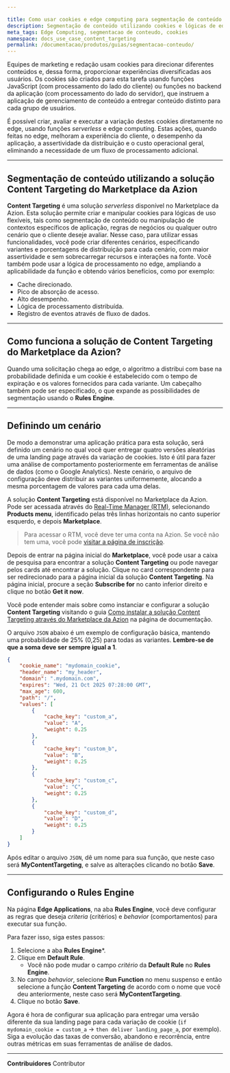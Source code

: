 ```yaml
---

title: Como usar cookies e edge computing para segmentação de conteúdo
description: Segmentação de conteúdo utilizando cookies e lógicas de edge computing.
meta_tags: Edge Computing, segmentacao de conteudo, cookies
namespace: docs_use_case_content_targeting
permalink: /documentacao/produtos/guias/segmentacao-conteudo/
---
```


Equipes de marketing e redação usam cookies para direcionar diferentes conteúdos e, dessa forma, proporcionar experiências diversificadas aos usuários. Os cookies são criados para esta tarefa usando funções JavaScript (com processamento do lado do cliente) ou funções no backend da aplicação (com processamento do lado do servidor), que instruem a aplicação de gerenciamento de conteúdo a entregar conteúdo distinto para cada grupo de usuários.

É possível criar, avaliar e executar a variação destes cookies diretamente no edge, usando funções *serverless* e edge computing. Estas ações, quando feitas no edge, melhoram a experiência do cliente, o desempenho da aplicação, a assertividade da distribuição e o custo operacional geral, eliminando a necessidade de um fluxo de processamento adicional.

---

## Segmentação de conteúdo utilizando a solução Content Targeting do Marketplace da Azion

**Content Targeting** é uma solução *serverless* disponível no Marketplace da Azion. Esta solução permite criar e manipular cookies para lógicas de uso flexíveis, tais como segmentação de conteúdo ou manipulação de contextos específicos de aplicação, regras de negócios ou qualquer outro cenário que o cliente deseje avaliar. Nesse caso, para utilizar essas funcionalidades, você pode criar diferentes cenários, especificando variantes e porcentagens de distribuição para cada cenário, com maior assertividade e sem sobrecarregar recursos e interações na fonte. Você também pode usar a lógica de processamento no edge, ampliando a aplicabilidade da função e obtendo vários benefícios, como por exemplo:

- Cache direcionado.
- Pico de absorção de acesso.
- Alto desempenho.
- Lógica de processamento distribuída.
- Registro de eventos através de fluxo de dados.

---

## Como funciona a solução de Content Targeting do Marketplace da Azion?

Quando uma solicitação chega ao edge, o algoritmo a distribui com base na probabilidade definida e um cookie é estabelecido com o tempo de expiração e os valores fornecidos para cada variante. Um cabeçalho também pode ser especificado, o que expande as possibilidades de segmentação usando o **Rules Engine**.

---

## Definindo um cenário

De modo a demonstrar uma aplicação prática para esta solução, será definido um cenário no qual você quer entregar quatro versões aleatórias de uma landing page através da variação de cookies. Isto é útil para fazer uma análise de comportamento posteriormente em ferramentas de análise de dados (como o Google Analytics). Neste cenário, o arquivo de configuração deve distribuir as variantes uniformemente, alocando a mesma porcentagem de valores para cada uma delas.

A solução **Content Targeting** está disponível no Marketplace da Azion. Pode ser acessada através do [Real-Time Manager (RTM)](https://manager.azion.com/), selecionando **Products menu**, identificado pelas três linhas horizontais no canto superior esquerdo, e depois **Marketplace**.

> Para acessar o RTM, você deve ter uma conta na Azion. Se você não tem uma, você pode [visitar a página de inscrição](https://manager.azion.com/signup).

Depois de entrar na página inicial do **Marketplace**, você pode usar a caixa de pesquisa para encontrar a solução **Content Targeting** ou pode navegar pelos cards até encontrar a solução. Clique no card correspondente para ser redirecionado para a página inicial da solução **Content Targeting**. Na página inicial, procure a seção **Subscribe for** no canto inferior direito e clique no botão **Get it now**.

Você pode entender mais sobre como instanciar e configurar a solução **Content Targeting** visitando o guia [Como instalar a solução Content Targeting através do Marketplace da Azion](/pt-br/documentacao/produtos/guias/content_target_mktp/) na página de documentação.

O arquivo `JSON` abaixo é um exemplo de configuração básica, mantendo uma probabilidade de 25% (0,25) para todas as variantes. **Lembre-se de que a soma deve ser sempre igual a 1**.

``` json
{
	"cookie_name": "mydomain_cookie",
	"header_name": "my_header",
	"domain": ".mydomain.com",
    "expires": "Wed, 21 Oct 2025 07:28:00 GMT",
    "max_age": 600,
    "path": "/",
    "values": [
        {
            "cache_key": "custom_a",
            "value": "A",
            "weight": 0.25
        },
        {
            "cache_key": "custom_b",
            "value": "B",
            "weight": 0.25
        },
        {
            "cache_key": "custom_c",
            "value": "C",
            "weight": 0.25
        },
        {
            "cache_key": "custom_d",
            "value": "D",
            "weight": 0.25
        }
    ]
}
```
Após editar o arquivo `JSON`, dê um nome para sua função, que neste caso será **MyContentTargeting**, e salve as alterações clicando no botão **Save**.

---

## Configurando o Rules Engine

Na página **Edge Applications**, na aba **Rules Engine**, você deve configurar as regras que deseja *criteria* (critérios) e *behavior* (comportamentos) para executar sua função.

Para fazer isso, siga estes passos:

1. Selecione a aba **Rules Engine***.
2. Clique em **Default Rule**.
    - Você não pode mudar o campo *critério* da **Default Rule** no **Rules Engine**.
3. No campo *behavior*, selecione **Run Function** no menu suspenso e então selecione a função **Content Targeting** de acordo com o nome que você deu anteriormente, neste caso será **MyContentTargeting**.
4. Clique no botão **Save**.

Agora é hora de configurar sua aplicação para entregar uma versão diferente da sua landing page para cada variação de cookie (`if mydomain_cookie = custom_a` -> `then deliver landing_page_a`, por exemplo). Siga a evolução das taxas de conversão, abandono e recorrência, entre outras métricas em suas ferramentas de análise de dados.
    



---


**Contribuidores** <ContributorList>Contributor</ContributorList>
